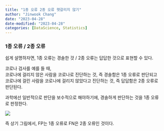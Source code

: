 ```yaml
---
title: "1종 오류 2종 오류 헷갈리지 않기"
author: "Jinwook Chang"
date: "2023-04-28"
date-modified: "2023-04-28"
categories: [DataScience, Statistics]
---
```


### 1종 오류 / 2종 오류

쉽게 설명하자면, 1종 오류는 경솔한 것 / 2종 오류는 답답한 것으로 표현할 수 있다.

코로나 검사를 예를 들 때,  
코로나에 걸리지 않은 사람을 코로나로 진단하는 것, 즉 경솔함은 1종 오류로 판단되고  
코로나에 걸린 사람을 코로나에 걸리지 않았다고 진단하는 것, 즉 답답함은 2종 오류로 판단된다.

과학에선 일반적으로 판단을 보수적으로 해야하기에, 경솔하게 판단하는 것을 1종 오류로 판정한다.


![](front.png)

즉 상기 그림에서, FP는 1종 오류로 FN은 2종 오류인 것이다.
